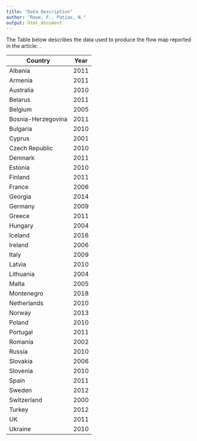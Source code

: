 ```yaml
---
title: "Data Description"
author: "Rowe, F., Patias, N."
output: html_document
---
```


The Table below describes the data used to produce the flow map reported in the article: .  

Country | Year | No. of Regions
----------|---------------------------------------------
Albania | 2011 |
Armenia | 2011
Australia | 2010
Belarus | 2011
Belgium | 2005
Bosnia-Herzegovina | 2011
Bulgaria | 2010
Cyprus | 2001
Czech Republic | 2010
Denmark | 2011
Estonia | 2010
Finland | 2011
France | 2006
Georgia | 2014
Germany | 2009
Greece | 2011 
Hungary | 2004
Iceland | 2016
Ireland | 2006
Italy | 2009
Latvia | 2010
Lithuania | 2004
Malta | 2005
Montenegro | 2018
Netherlands | 2010
Norway | 2013
Poland | 2010
Portugal | 2011
Romania | 2002
Russia | 2010
Slovakia | 2006
Slovenia | 2010
Spain | 2011
Sweden | 2012
Switzerland | 2000
Turkey | 2012
UK | 2011
Ukraine | 2010